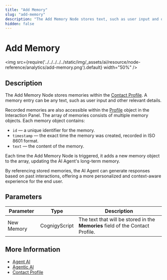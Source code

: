 ```yaml
---
title: "Add Memory"
slug: "add-memory"
description: "The Add Memory Node stores text, such as user input and other relevant details, within the Contact Profile."
hidden: false
---
```



# Add Memory

<img src={require('../../../../../static/img/_assets/ai/resource/node-reference/analytics/add-memory.png').default} width="50%" />

## Description

<Beta />

The Add Memory Node stores memories within the [Contact Profile](../../../analyze/contact-profiles.mdx).
A memory entry can be any text, such as user input and other relevant details.

Recorded memories are also accessible within the [Profile](../../../test/interaction-panel/profile.mdx) object in the Interaction Panel.
The array of memories consists of multiple memory objects.
Each memory object contains:

- `id` — a unique identifier for the memory.
- `timestamp` — the exact time the memory was created, recorded in ISO 8601 format.
- `text` — the content of the memory.

Each time the Add Memory Node is triggered, it adds a new memory object to the array, updating the AI Agent's long-term memory.

By referencing stored memories, the AI Agent can generate responses based on past interactions, offering a more personalized and context-aware experience for the end user.

## Parameters

| Parameter  | Type          | Description                                                                    |
|------------|---------------|--------------------------------------------------------------------------------|
| New Memory | CognigyScript | The text that will be stored in the **Memories** field of the Contact Profile. |

## More Information

- [Agent AI](../ai//ai-agent.mdx)
- [Agentic AI](../../../empower/agentic-ai/overview.mdx)
- [Contact Profile](../../../analyze/contact-profiles.mdx)
